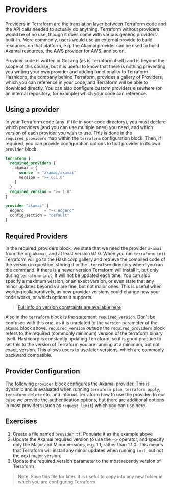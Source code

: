 # Providers

Providers in Terraform are the translation layer between Terraform code and the API calls needed to actually do anything. Terraform without providers would be of no use, though it does come with various generic providers built-in. More commonly, users would use an external provide to build resources on that platform, e.g. the Akamai provider can be used to build Akamai resources, the AWS provider for AWS, and so on.

Provider code is written in GoLang (as is Terraform itself) and is beyond the scope of this course, but it is useful to know that there is nothing preventing you writing your own provider and adding functionality to Terraform. Hashicorp, the company behind Terraform, provides a gallery of Providers, which you can reference in your code, and Terraform will be able to download directly. You can also configure custom providers elsewhere (on an internal repository, for example) which your code can reference.

## Using a provider

In your Terraform code (any .tf file in your code directory), you must declare which providers (and you can use multiple ones) you need, and which version of each provider you wish to use. This is done in the `required_providers` map within the `terraform` configuration block. Then, if required, you can provide configuration options to that provider in its own `provider` block.

```terraform
terraform {
  required_providers {
    akamai = {
      source  = "akamai/akamai"
      version = ">= 6.1.0"
    }
  }
  required_version = ">= 1.8"
}

provider "akamai" {
  edgerc         = "~/.edgerc"
  config_section = "default"
}
```

## Required Providers

In the required_providers block, we state that we need the provider `akamai` from the org `akamai`, and at least version 6.1.0. When you run `terraform init` Terraform will go to the Hashicorp gallery and retrieve the compiled code of the version in question, storing it in the `.terraform` directory where you ran the command. If there is a newer version Terraform will install it, but only during `terraform init`, it will not be updated each time. You can also specify a maximum version, or an exact version, or even state that any minor updates beyond v6 are fine, but not major ones. This is useful when working collaboratively, as new provider versions could change how your code works, or which options it supports.

> [Full info on version constraints are available here](https://developer.hashicorp.com/terraform/language/expressions/version-constraints)

Also in the `terraform` block is the statement `required_version`. Don't be confused with this one, as it is unrelated to the `version` parameter of the `akamai` block above. `required_version` _outside_ the `required_providers` block refers to the required (commonly minimum) version of the terraform binary itself. Hashicorp is constantly updating Terraform, so it is good practice to set this to the version of Terraform you are running at a minimum, but not exact, version. This allows users to use later versions, which are commonly backward compatible.

## Provider Configuration

The following `provider` block configures the Akamai provider. This is dynamic and is evaluated when running `terraform plan`, `terraform apply`, `terraform delete` etc. and informs Terraform how to use the provider. In our case we provide the authentication options, but there are additional options in most providers (such as `request_limit`) which you can use here.

## Exercises

1. Create a file named `provider.tf`. Populate it as the example above
2. Update the Akamai required version to use the ~> operator, and specify only the Major and Minor versions, e.g. 1.1, rather than 1.1.0. This means that Terraform will install any minor updates when running `init`, but not the next major version.
3. Update the required_version parameter to the most recently version of Terraform

> Note: Save this file for later. It is useful to copy into any new folder in which you are configuring Terraform